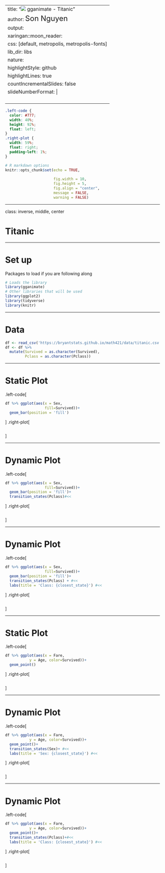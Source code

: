 
---
title: "![](./figures/bat-cartoon.png) gganimate - Titanic"
author: <font size="5"> Son Nguyen </font>
output:
  xaringan::moon_reader:
    css: [default, metropolis, metropolis-fonts]
    lib_dir: libs
    nature:
      highlightStyle: github
      highlightLines: true
      countIncrementalSlides: false
      slideNumberFormat: |
        <div class="progress-bar-container">
          <div class="progress-bar" style="width: calc(%current% / %total% * 100%);">
          </div>
        </div>`
---

<style>

.remark-slide-content {
  background-color: #FFFFFF;
  border-top: 80px solid #F9C389;
  font-size: 17px;
  font-weight: 300;
  line-height: 1.5;
  padding: 1em 2em 1em 2em
}

.inverse {
  background-color: #696767;
  border-top: 80px solid #696767;
  text-shadow: none;
  background-image: url(https://github.com/goodekat/presentations/blob/master/2019-isugg-gganimate-spooky/figures/spider.png?raw=true);
	background-position: 50% 75%;
  background-size: 150px;
}

.your-turn{
  background-color: #8C7E95;
  border-top: 80px solid #F9C389;
  text-shadow: none;
  background-image: url(https://github.com/goodekat/presentations/blob/master/2019-isugg-gganimate-spooky/figures/spider.png?raw=true);
	background-position: 95% 90%;
  background-size: 75px;
}

.title-slide {
  background-color: #F9C389;
  border-top: 80px solid #F9C389;
  background-image: none;
}

.title-slide > h1  {
  color: #111111;
  font-size: 40px;
  text-shadow: none;
  font-weight: 400;
  text-align: left;
  margin-left: 15px;
  padding-top: 80px;
}
.title-slide > h2  {
  margin-top: -25px;
  padding-bottom: -20px;
  color: #111111;
  text-shadow: none;
  font-weight: 300;
  font-size: 35px;
  text-align: left;
  margin-left: 15px;
}
.title-slide > h3  {
  color: #111111;
  text-shadow: none;
  font-weight: 300;
  font-size: 25px;
  text-align: left;
  margin-left: 15px;
  margin-bottom: -30px;
}

</style>

```css
.left-code {
  color: #777;
  width: 40%;
  height: 92%;
  float: left;
}
.right-plot {
  width: 59%;
  float: right;
  padding-left: 1%;
}
```

```r

# R markdown options
knitr::opts_chunk$set(echo = TRUE, 
                       
                      fig.width = 10,
                      fig.height = 5,
                      fig.align = "center", 
                      message = FALSE,
                      warning = FALSE)
```


---

class: inverse, middle, center

# Titanic 

---

# Set up

Packages to load if you are following along

```r

# Loads the library
library(gganimate)
# Other libraries that will be used
library(ggplot2)
library(tidyverse)
library(knitr)
```

---

# Data

```r
df <- read_csv('https://bryantstats.github.io/math421/data/titanic.csv')
df <- df %>% 
  mutate(Survived = as.character(Survived),
         Pclass = as.character(Pclass))

```



---

# Static Plot

.left-code[
```r
df %>% ggplot(aes(x = Sex,
                  fill=Survived))+
  geom_bar(position = 'fill')
```

]
.right-plot[
```r
```
]



---

# Dynamic Plot

.left-code[
```r
df %>% ggplot(aes(x = Sex,
                  fill=Survived))+
  geom_bar(position = 'fill')+
  transition_states(Pclass)#<<

```

]
.right-plot[
```r

```
]


---

# Dynamic Plot

.left-code[
```r
df %>% ggplot(aes(x = Sex,
                  fill=Survived))+
  geom_bar(position = 'fill')+
  transition_states(Pclass) + #<<
  labs(title = 'Class: {closest_state}') #<<

```

]
.right-plot[
```r

```
]

---

# Static Plot

.left-code[
```r
df %>% ggplot(aes(x = Fare,
           y = Age, color=Survived))+
  geom_point()
```

]
.right-plot[
```r
```
]

---

# Dynamic Plot

.left-code[
```r
df %>% ggplot(aes(x = Fare,
           y = Age, color=Survived))+
  geom_point()+
  transition_states(Sex)+ #<<
  labs(title = 'Sex: {closest_state}') #<<

```

]
.right-plot[
```r

```
]

---

# Dynamic Plot

.left-code[
```r
df %>% ggplot(aes(x = Fare,
           y = Age, color=Survived))+
  geom_point()+
  transition_states(Pclass)+#<<
  labs(title = 'Class: {closest_state}') #<<
```

]
.right-plot[
```r

```
]




